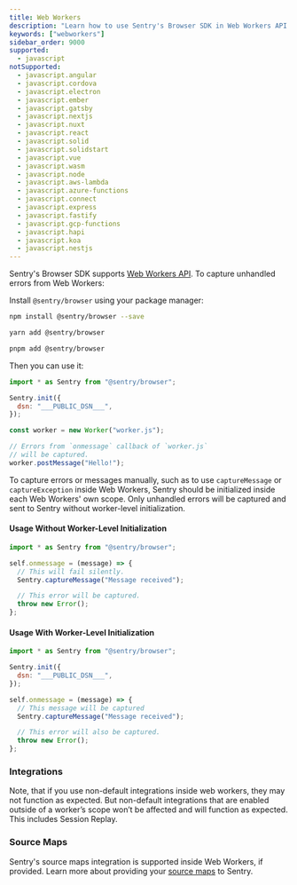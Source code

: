 ```yaml
---
title: Web Workers
description: "Learn how to use Sentry's Browser SDK in Web Workers API."
keywords: ["webworkers"]
sidebar_order: 9000
supported:
  - javascript
notSupported:
  - javascript.angular
  - javascript.cordova
  - javascript.electron
  - javascript.ember
  - javascript.gatsby
  - javascript.nextjs
  - javascript.nuxt
  - javascript.react
  - javascript.solid
  - javascript.solidstart
  - javascript.vue
  - javascript.wasm
  - javascript.node
  - javascript.aws-lambda
  - javascript.azure-functions
  - javascript.connect
  - javascript.express
  - javascript.fastify
  - javascript.gcp-functions
  - javascript.hapi
  - javascript.koa
  - javascript.nestjs
---
```


Sentry's Browser SDK supports [Web Workers API](https://developer.mozilla.org/en-US/docs/Web/API/Web_Workers_API). To capture unhandled errors from Web Workers:

Install `@sentry/browser` using your package manager:

```bash {tabTitle:npm}
npm install @sentry/browser --save
```

```bash {tabTitle:yarn}
yarn add @sentry/browser
```

```bash {tabTitle:pnpm}
pnpm add @sentry/browser
```

Then you can use it:


```javascript {filename:index.js}
import * as Sentry from "@sentry/browser";

Sentry.init({
  dsn: "___PUBLIC_DSN___",
});

const worker = new Worker("worker.js");

// Errors from `onmessage` callback of `worker.js`
// will be captured.
worker.postMessage("Hello!");
```

<Alert level="warning" title="Manual Capturing">

To capture errors or messages manually, such as to use `captureMessage` or `captureException` inside Web Workers, Sentry should be initialized inside each Web Workers' own scope. Only unhandled errors will be captured and sent to Sentry without worker-level initialization.

</Alert>

#### Usage Without Worker-Level Initialization

```javascript {filename:worker.js}
import * as Sentry from "@sentry/browser";

self.onmessage = (message) => {
  // This will fail silently.
  Sentry.captureMessage("Message received");

  // This error will be captured.
  throw new Error();
};
```

#### Usage With Worker-Level Initialization


```javascript {filename:worker.js}
import * as Sentry from "@sentry/browser";

Sentry.init({
  dsn: "___PUBLIC_DSN___",
});

self.onmessage = (message) => {
  // This message will be captured
  Sentry.captureMessage("Message received");

  // This error will also be captured.
  throw new Error();
};
```

### Integrations

Note, that if you use non-default integrations inside web workers, they may not function as expected. But non-default integrations that are enabled outside of a worker’s scope won’t be affected and will function as expected. This includes Session Replay.

### Source Maps

Sentry's source maps integration is supported inside Web Workers, if provided. Learn more about providing your [source maps](/platforms/javascript/sourcemaps/) to Sentry.
